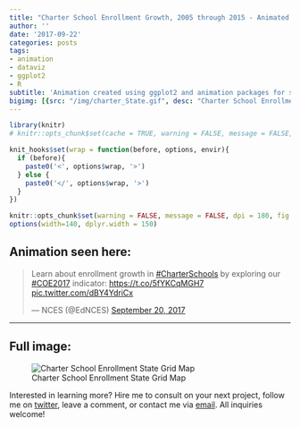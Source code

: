```yaml
---
title: "Charter School Enrollment Growth, 2005 through 2015 - Animated State Grid Map"
author: ''
date: '2017-09-22'
categories: posts
tags:
- animation
- dataviz
- ggplot2
- R
subtitle: 'Animation created using ggplot2 and animation packages for social media distribution'
bigimg: [{src: "/img/charter_State.gif", desc: "Charter School Enrollment State Grid Map"}]
---
```

  
```r
library(knitr)
# knitr::opts_chunk$set(cache = TRUE, warning = FALSE, message = FALSE, dpi = 180, out.extra='class = "img-responsive"')

```

```r
knit_hooks$set(wrap = function(before, options, envir){
  if (before){
    paste0('<', options$wrap, '>')
  } else {
    paste0('</', options$wrap, '>')
  }
})

knitr::opts_chunk$set(warning = FALSE, message = FALSE, dpi = 180, fig.height = 5, fig.width = 7, fig.align = "center")
options(width=140, dplyr.width = 150)
```

## Animation seen here:

<blockquote class="twitter-tweet" data-lang="en"><p lang="en" dir="ltr">Learn about enrollment growth in <a href="https://twitter.com/hashtag/CharterSchools?src=hash">#CharterSchools</a> by exploring our <a href="https://twitter.com/hashtag/COE2017?src=hash">#COE2017</a> indicator: <a href="https://t.co/5fYKCqMGH7">https://t.co/5fYKCqMGH7</a> <a href="https://t.co/dBY4YdriCx">pic.twitter.com/dBY4YdriCx</a></p>&mdash; NCES (@EdNCES) <a href="https://twitter.com/EdNCES/status/910615129343000576">September 20, 2017</a></blockquote>
<script async src="//platform.twitter.com/widgets.js" charset="utf-8"></script>
  
  ***
  
## Full image:
  
![Charter School Enrollment State Grid Map](/img/charter_State.gif)

Interested in learning more? Hire me to consult on your next project, follow me on [twitter](https://twitter.com/mikeleeco), leave a comment, or contact me via [email](mailto:mdlee12@gmail.com). All inquiries welcome!
  
  